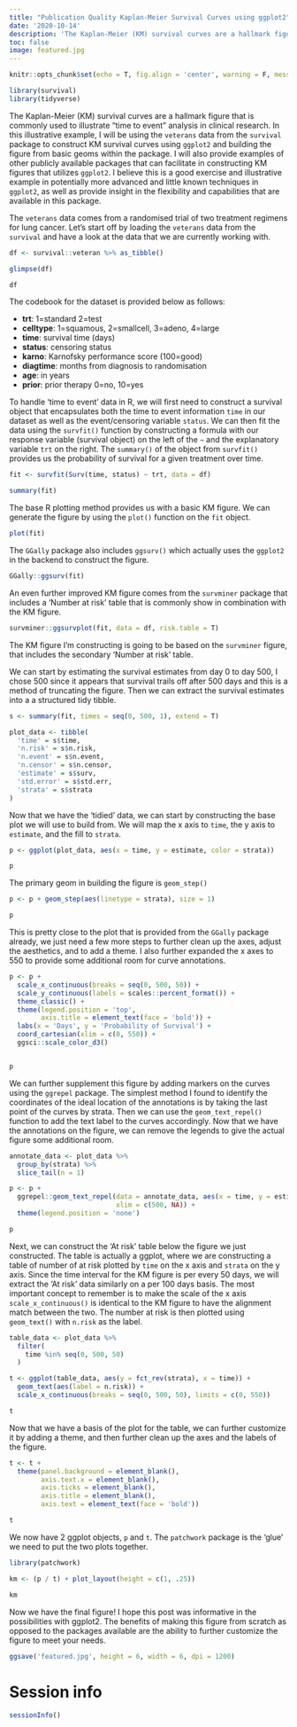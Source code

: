 ```yaml
---
title: "Publication Quality Kaplan-Meier Survival Curves using ggplot2"
date: '2020-10-14'
description: 'The Kaplan-Meier (KM) survival curves are a hallmark figure that is commonly used to illustrate "time to event" analysis in clinical research. In this illustrative example, I will be using the `veterans` data from the `survival` package to construct KM survival curves using `ggplot2` and building the figure from basic geoms within the package.'
toc: false
image: featured.jpg
---
```


```r
knitr::opts_chunk$set(echo = T, fig.align = 'center', warning = F, message = F, fig.height=6, fig.width=6)

library(survival)
library(tidyverse)

```

The Kaplan-Meier (KM) survival curves are a hallmark figure that is commonly used to illustrate "time to event" analysis in clinical research. In this illustrative example, I will be using the `veterans` data from the `survival` package to construct KM survival curves using `ggplot2` and building the figure from basic geoms within the package. I will also provide examples of other publicly available packages that can facilitate in constructing KM figures that utilizes `ggplot2`. I believe this is a good exercise and illustrative example in potentially more advanced and little known techniques in `ggplot2`, as well as provide insight in the flexibility and capabilities that are available in this package.

The `veterans` data comes from a randomised trial of two treatment regimens for lung cancer. Let's start off by loading the `veterans` data from the `survival` and have a look at the data that we are currently working with.

```r

df <- survival::veteran %>% as_tibble()

glimpse(df)

df
```

The codebook for the dataset is provided below as follows: 

* **trt**: 1=standard 2=test
* **celltype**: 1=squamous, 2=smallcell, 3=adeno, 4=large
* **time**: survival time (days)
* **status**: censoring status
* **karno**: Karnofsky performance score (100=good)
* **diagtime**: months from diagnosis to randomisation
* **age**: in years
* **prior**: prior therapy 0=no, 10=yes

To handle 'time to event' data in R, we will first need to construct a survival object that encapsulates both the time to event information `time` in our dataset as well as the event/censoring variable `status`. We can then fit the data using the `survfit()` function by constructing a formula with our response variable (survival object) on the left of the `~` and the explanatory variable `trt` on the right. The `summary()` of the object from `survfit()` provides us the probability of survival for a given treatment over time.

```r

fit <- survfit(Surv(time, status) ~ trt, data = df)

summary(fit)
```

The base R plotting method provides us with a basic KM figure. We can generate the figure by using the `plot()` function on the `fit` object.

```r
plot(fit)
```

The `GGally` package also includes `ggsurv()` which actually uses the `ggplot2` in the backend to construct the figure.

```r
GGally::ggsurv(fit)
```

An even further improved KM figure comes from the `survminer` package that includes a 'Number at risk' table that is commonly show in combination with the KM figure.

```r
survminer::ggsurvplot(fit, data = df, risk.table = T)
```

The KM figure I'm constructing is going to be based on the `survminer` figure, that includes the secondary 'Number at risk' table. 

We can start by estimating the survival estimates from day 0 to day 500, I chose 500 since it appears that survival trails off after 500 days and this is a method of truncating the figure. Then we can extract the survival estimates into a a structured tidy tibble.

```r

s <- summary(fit, times = seq(0, 500, 1), extend = T)

plot_data <- tibble(
  'time' = s$time,
  'n.risk' = s$n.risk,
  'n.event' = s$n.event,
  'n.censor' = s$n.censor,
  'estimate' = s$surv,
  'std.error' = s$std.err,
  'strata' = s$strata
)

```

Now that we have the 'tidied' data, we can start by constructing the base plot we will use to build from. We will map the x axis to `time`, the y axis to `estimate`, and the fill to `strata`.

```r
p <- ggplot(plot_data, aes(x = time, y = estimate, color = strata))

p
```

The primary geom in building the figure is `geom_step()`

```r
p <- p + geom_step(aes(linetype = strata), size = 1)

p
```

This is pretty close to the plot that is provided from the `GGally` package already, we just need a few more steps to further clean up the axes, adjust the aesthetics, and to add a theme. I also further expanded the x axes to 550 to provide some additional room for curve annotations.

```r
p <- p + 
  scale_x_continuous(breaks = seq(0, 500, 50)) +
  scale_y_continuous(labels = scales::percent_format()) +
  theme_classic() +
  theme(legend.position = 'top',
        axis.title = element_text(face = 'bold')) +
  labs(x = 'Days', y = 'Probability of Survival') + 
  coord_cartesian(xlim = c(0, 550)) + 
  ggsci::scale_color_d3()


p


```

We can further supplement this figure by adding markers on the curves using the `ggrepel` package. The simplest method I found to identify the coordinates of the ideal location of the annotations is by taking the last point of the curves by strata. Then we can use the `geom_text_repel()` function to add the text label to the curves accordingly. Now that we have the annotations on the figure, we can remove the legends to give the actual figure some additional room.

```r
annotate_data <- plot_data %>%
  group_by(strata) %>%
  slice_tail(n = 1)

p <- p + 
  ggrepel::geom_text_repel(data = annotate_data, aes(x = time, y = estimate, label = strata),
                           xlim = c(500, NA)) + 
  theme(legend.position = 'none')

p

```

Next, we can construct the 'At risk' table below the figure we just constructed. The table is actually a ggplot, where we are constructing a table of number of at risk plotted by `time` on the x axis and `strata` on the y axis. Since the time interval for the KM figure is per every 50 days, we will extract the 'At risk' data similarly on a per 100 days basis. The most important concept to remember is to make the scale of the x axis `scale_x_continuous()` is identical to the KM figure to have the alignment match between the two. The number at risk is then plotted using `geom_text()` with `n.risk` as the label.

```r
table_data <- plot_data %>% 
  filter(
    time %in% seq(0, 500, 50)
  ) 

t <- ggplot(table_data, aes(y = fct_rev(strata), x = time)) + 
  geom_text(aes(label = n.risk)) + 
  scale_x_continuous(breaks = seq(0, 500, 50), limits = c(0, 550))

t
```

Now that we have a basis of the plot for the table, we can further customize it by adding a theme, and then further clean up the axes and the labels of the figure.

```r
t <- t + 
  theme(panel.background = element_blank(),
        axis.text.x = element_blank(),
        axis.ticks = element_blank(),
        axis.title = element_blank(),
        axis.text = element_text(face = 'bold'))

t
```

We now have 2 ggplot objects, `p` and `t`. The `patchwork` package is the 'glue' we need to put the two plots together. 

```r
library(patchwork)

km <- (p / t) + plot_layout(height = c(1, .25))

km
```

Now we have the final figure! I hope this post was informative in the possibilities with ggplot2. The benefits of making this figure from scratch as opposed to the packages available are the ability to further customize the figure to meet your needs.

```r
ggsave('featured.jpg', height = 6, width = 6, dpi = 1200)
```

# Session info
```r
sessionInfo()
```


























































